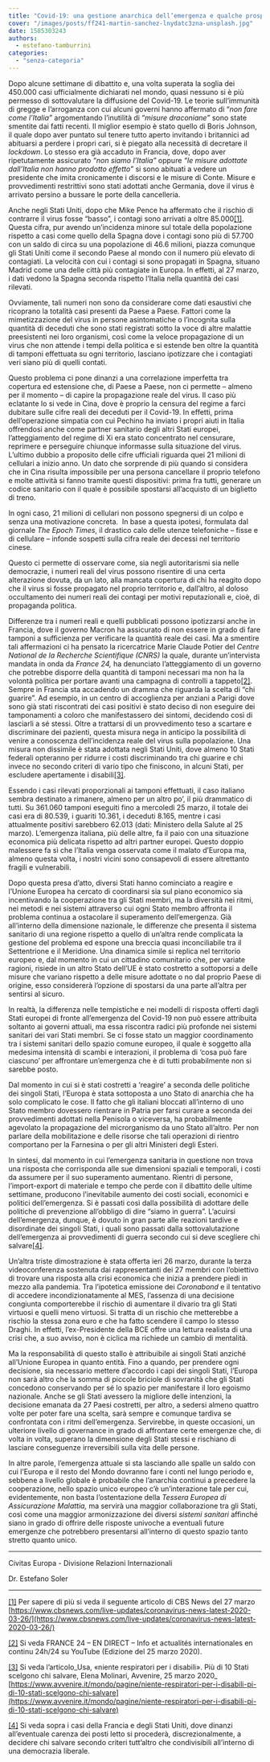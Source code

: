 ```yaml
---
title: "Covid-19: una gestione anarchica dell’emergenza e qualche prospettiva di cooperazione"
cover: "/images/posts/ff241-martin-sanchez-lnydatc3zna-unsplash.jpg"
date: 1585303243
authors:
  - estefano-tamburrini
categories: 
  - "senza-categoria"
---
```


Dopo alcune settimane di dibattito e, una volta superata la soglia dei 450.000 casi ufficialmente dichiarati nel mondo, quasi nessuno si è più permesso di sottovalutare la diffusione del Covid-19. Le teorie sull’immunità di gregge e l’arroganza con cui alcuni governi hanno affermato di “_non fare come l’Italia”_ argomentando l’inutilità di “_misure draconiane”_ sono state smentite dai fatti recenti. Il miglior esempio è stato quello di Boris Johnson, il quale dopo aver puntato sul tenere tutto aperto invitando i britannici ad abituarsi a perdere i propri cari, si è piegato alla necessità di decretare il _lockdown_. Lo stesso era già accaduto in Francia, dove, dopo aver ripetutamente assicurato _“non siamo l’Italia”_ oppure _“le misure adottate dall’Italia non hanno prodotto effetto”_ si sono abituati a vedere un presidente che imita cronicamente i discorsi e le misure di Conte. Misure e provvedimenti restrittivi sono stati adottati anche Germania, dove il virus è arrivato persino a bussare le porte della cancelleria.

Anche negli Stati Uniti, dopo che Mike Pence ha affermato che il rischio di contrarre il virus fosse “basso”, i contagi sono arrivati a oltre 85.000[\[1\]](#_ftn1). Questa cifra, pur avendo un’incidenza minore sul totale della popolazione rispetto a casi come quello della Spagna dove i contagi sono più di 57.700 con un saldo di circa su una popolazione di 46.6 milioni, piazza comunque gli Stati Uniti come il secondo Paese al mondo con il numero più elevato di contagiati. La velocità con cui i contagi si sono propagati in Spagna, situano Madrid come una delle città più contagiate in Europa. In effetti, al 27 marzo, i dati vedono la Spagna seconda rispetto l’Italia nella quantità dei casi rilevati.

Ovviamente, tali numeri non sono da considerare come dati esaustivi che ricoprano la totalità casi presenti da Paese a Paese. Fattori come la mimetizzazione del virus in persone asintomatiche o l’incognita sulla quantità di deceduti che sono stati registrati sotto la voce di altre malattie preesistenti nei loro organismi, così come la veloce propagazione di un virus che non attende i tempi della politica e si estende ben oltre la quantità di tamponi effettuata su ogni territorio, lasciano ipotizzare che i contagiati veri siano più di quelli contati. 

Questo problema ci pone dinanzi a una correlazione imperfetta tra copertura ed estensione che, di Paese a Paese, non ci permette – almeno per il momento – di capire la propagazione reale del virus. Il caso più eclatante lo si vede in Cina, dove è proprio la censura del regime a farci dubitare sulle cifre reali dei deceduti per il Covid-19. In effetti, prima dell’operazione simpatia con cui Pechino ha inviato i propri aiuti in Italia offrendosi anche come partner sanitario degli altri Stati europei, l’atteggiamento del regime di Xi era stato concentrato nel censurare, reprimere e perseguire chiunque informasse sulla situazione del virus. L’ultimo dubbio a proposito delle cifre ufficiali riguarda quei 21 milioni di cellulari a inizio anno. Un dato che sorprende di più quando si considera che in Cina risulta impossibile per una persona cancellare il proprio telefono e molte attività si fanno tramite questi dispositivi: prima fra tutti, generare un codice sanitario con il quale è possibile spostarsi all’acquisto di un biglietto di treno.

In ogni caso, 21 milioni di cellulari non possono spegnersi di un colpo e senza una motivazione concreta.  In base a questa ipotesi, formulata dal giornale _The Epoch Times_, il drastico calo delle utenze telefoniche – fisse e di cellulare – infonde sospetti sulla cifra reale dei decessi nel territorio cinese.

Questo ci permette di osservare come, sia negli autoritarismi sia nelle democrazie, i numeri reali del virus possono risentire di una certa alterazione dovuta, da un lato, alla mancata copertura di chi ha reagito dopo che il virus si fosse propagato nel proprio territorio e, dall’altro, al doloso occultamento dei numeri reali dei contagi per motivi reputazionali e, cioè, di propaganda politica.

Differenze tra i numeri reali e quelli pubblicati possono ipotizzarsi anche in Francia, dove il governo Macron ha assicurato di non essere in grado di fare tamponi a sufficienza per verificare la quantità reale dei casi. Ma a smentire tali affermazioni ci ha pensato la ricercatrice Marie Claude Potier del _Centre National de la Recherche Scientifique (CNRS)_ la quale, durante un’intervista mandata in onda da _France 24,_ ha denunciato l’atteggiamento di un governo che potrebbe disporre della quantità di tamponi necessari ma non ha la volontà politica per portare avanti una campagna di controlli a tappeto[\[2\]](#_ftn2). Sempre in Francia sta accadendo un dramma che riguarda la scelta di “chi guarire”. Ad esempio, in un centro di accoglienza per anziani a Parigi dove sono già stati riscontrati dei casi positivi è stato deciso di non eseguire dei tamponamenti a coloro che manifestassero dei sintomi, decidendo così di lasciarli a sé stessi. Oltre a trattarsi di un provvedimento teso a scartare e discriminare dei pazienti, questa misura nega in anticipo la possibilità di venire a conoscenza dell’incidenza reale del virus sulla popolazione. Una misura non dissimile è stata adottata negli Stati Uniti, dove almeno 10 Stati federali opteranno per ridurre i costi discriminando tra chi guarire e chi invece no secondo criteri di vario tipo che finiscono, in alcuni Stati, per escludere apertamente i disabili[\[3\]](#_ftn3).

Essendo i casi rilevati proporzionali ai tamponi effettuati, il caso italiano sembra destinato a rimanere, almeno per un altro po’, il più drammatico di tutti. Su 361.060 tamponi eseguiti fino a mercoledì 25 marzo, il totale dei casi era di 80.539, i guariti 10.361, i deceduti 8.165, mentre i casi attualmente positivi sarebbero 62.013 (dati: Ministero della Salute al 25 marzo). L’emergenza italiana, più delle altre, fa il paio con una situazione economica più delicata rispetto ad altri partner europei. Questo doppio malessere fa sì che l’Italia venga osservata come il malato d’Europa ma, almeno questa volta, i nostri vicini sono consapevoli di essere altrettanto fragili e vulnerabili.

Dopo questa presa d’atto, diversi Stati hanno cominciato a reagire e l’Unione Europea ha cercato di coordinarsi sia sul piano economico sia incentivando la cooperazione tra gli Stati membri, ma la diversità nei ritmi, nei metodi e nei sistemi attraverso cui ogni Stato membro affronta il problema continua a ostacolare il superamento dell’emergenza. Già all’interno della dimensione nazionale, le differenze che presenta il sistema sanitario di una regione rispetto a quello di un’altra rende complicata la gestione del problema ed espone una breccia quasi inconciliabile tra il Settentrione e il Meridione. Una dinamica simile si replica nel territorio europeo e, dal momento in cui un cittadino comunitario che, per variate ragioni, risiede in un altro Stato dell’UE è stato costretto a sottoporsi a delle misure che variano rispetto a delle misure adottate o no dal proprio Paese di origine, esso considererà l’opzione di spostarsi da una parte all’altra per sentirsi al sicuro.

In realtà, la differenza nelle tempistiche e nei modelli di risposta offerti dagli Stati europei di fronte all’emergenza del Covid-19 non può essere attribuita soltanto ai governi attuali, ma essa riscontra radici più profonde nei sistemi sanitari dei vari Stati membri. Se ci fosse stato un maggior coordinamento tra i sistemi sanitari dello spazio comune europeo, il quale è soggetto alla medesima intensità di scambi e interazioni, il problema di ‘cosa può fare ciascuno’ per affrontare un’emergenza che è di tutti probabilmente non si sarebbe posto.

Dal momento in cui si è stati costretti a ‘reagire’ a seconda delle politiche dei singoli Stati, l’Europa è stata sottoposta a uno Stato di anarchia che ha solo complicato le cose. Il fatto che gli italiani bloccati all’interno di uno Stato membro dovessero rientrare in Patria per farsi curare a seconda dei provvedimenti adottati nella Penisola o viceversa, ha probabilmente agevolato la propagazione del microrganismo da uno Stato all’altro. Per non parlare della mobilitazione e delle risorse che tali operazioni di rientro comportano per la Farnesina o per gli altri Ministeri degli Esteri.

In sintesi, dal momento in cui l’emergenza sanitaria in questione non trova una risposta che corrisponda alle sue dimensioni spaziali e temporali, i costi da assumere per il suo superamento aumentano. Rientri di persone, l’import-export di materiale e tempo che perde con il dibattito delle ultime settimane, producono l’inevitabile aumento dei costi sociali, economici e politici dell’emergenza. Si è passati così dalla possibilità di adottare delle politiche di prevenzione all’obbligo di dire “siamo in guerra”. L’acuirsi dell’emergenza, dunque, è dovuto in gran parte alle reazioni tardive e disordinate dei singoli Stati, i quali sono passati dalla sottovalutazione dell’emergenza ai provvedimenti di guerra secondo cui si deve scegliere chi salvare[\[4\]](#_ftn5).

Un’altra triste dimostrazione è stata offerta ieri 26 marzo, durante la terza videoconferenza sostenuta dai rappresentanti dei 27 membri con l’obiettivo di trovare una risposta alla crisi economica che inizia a prendere piedi in mezzo alla pandemia. Tra l’ipotetica emissione dei _Coronabond_ e il tentativo di accedere incondizionatamente al MES, l’assenza di una decisione congiunta comporterebbe il rischio di aumentare il divario tra gli Stati virtuosi e quelli meno virtuosi. Si tratta di un rischio che metterebbe a rischio la stessa zona euro e che ha fatto scendere il campo lo stesso Draghi. In effetti, l’ex-Presidente della BCE offre una lettura realista di una crisi che, a suo avviso, non è ciclica ma richiede un cambio di mentalità.

Ma la responsabilità di questo stallo è attribuibile ai singoli Stati anziché all’Unione Europea in quanto entità. Fino a quando, per prendere ogni decisione, sia necessario mettere d’accordo i capi dei singoli Stati, l’Europa non sarà altro che la somma di piccole briciole di sovranità che gli Stati concedono conservando per sé lo spazio per manifestare il loro egoismo nazionale. Anche se gli Stati avessero la migliore delle intenzioni, la decisione emanata da 27 Paesi costretti, per altro, a sedersi almeno quattro volte per poter fare una scelta, sarà sempre e comunque tardiva se confrontata con i ritmi dell’emergenza. Servirebbe, in queste occasioni, un ulteriore livello di governance in grado di affrontare certe emergenze che, di volta in volta, superano la dimensione degli Stati stessi e rischiano di lasciare conseguenze irreversibili sulla vita delle persone.

In altre parole, l’emergenza attuale si sta lasciando alle spalle un saldo con cui l’Europa e il resto del Mondo dovranno fare i conti nel lungo periodo e, sebbene a livello globale è probabile che l’anarchia continui a precedere la cooperazione, nello spazio unico europeo c’è un’interazione tale per cui, evidentemente, non basta l’ostentazione della _Tessera Europea di Assicurazione Malattia,_ ma servirà una maggior collaborazione tra gli Stati, così come una maggior armonizzazione dei diversi _sistemi sanitari_ affinché siano in grado di offrire delle risposte univoche a eventuali future emergenze che potrebbero presentarsi all’interno di questo spazio tanto stretto quanto unico.

* * *

Civitas Europa - Divisione Relazioni Internazionali

Dr. Estefano Soler

* * *

[\[1\]](#_ftnref1) Per sapere di più si veda il seguente articolo di CBS News del 27 marzo [https://www.cbsnews.com/live-updates/coronavirus-news-latest-2020-03-26/](https://www.cbsnews.com/live-updates/coronavirus-news-latest-2020-03-26/)

[\[2\]](#_ftnref2) Si veda FRANCE 24 – EN DIRECT – Info et actualités internationales en continu 24h/24 su YouTube (Edizione del 25 marzo 2020).

[\[3\]](#_ftnref3) Si veda l’articolo_Usa, «niente respiratori per i disabili». Più di 10 Stati scelgono chi salvare, Elena Molinari, Avvenire, 25 marzo 2020_ [https://www.avvenire.it/mondo/pagine/niente-respiratori-per-i-disabili-pi-di-10-stati-scelgono-chi-salvare](https://www.avvenire.it/mondo/pagine/niente-respiratori-per-i-disabili-pi-di-10-stati-scelgono-chi-salvare)

[\[4\]](#_ftnref5) Si veda sopra i casi della Francia e degli Stati Uniti, dove dinanzi all’eventuale carenza dei posti letto si procederà, discrezionalmente, a decidere chi salvare secondo criteri tutt’altro che condivisibili all’interno di una democrazia liberale.
